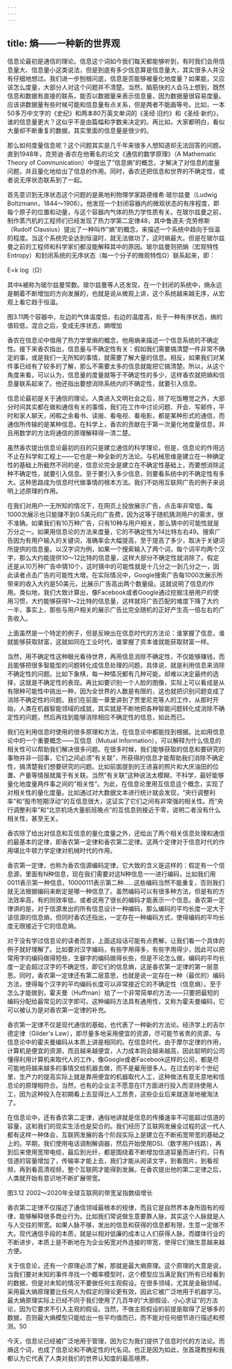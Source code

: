 ```yaml
---
---
---
```

title: 熵——一种新的世界观
---




信息论最初是通信的理论。信息这个词如今我们每天都能够听到，有时我们会用信息量大、信息量小这类说法，但是到底有多少信息算是信息量大，其实很多人并没有仔细地想过。我们进一步刨根问底，信息是否能够被量化地度量？如果能，又应该怎么度量，大部分人对这个问题并不清楚。当然，脑筋快的人会马上想到，既然信息和数据有直接的联系，能否以数据量来表示信息量，因为数据量很容易度量。应该讲数据量有些时候可能和信息量有点关系，但是两者不能画等号。比如，一本50多万中文字的《史纪》和两本80万英文单词的《圣经·旧约》和《圣经·新约》，谁的信息量更大？这似乎不是由篇幅和字数来决定的。再比如，大家都明白，看似大量却不断重复的数据，其实里面的信息量是很少的。

那么如何度量信息呢？这个问题其实是几千年来很多人想知道却无法回答的问题。直到1948年，克劳迪·香农在他著名的论文《通信的数学原理》（A Mathematic Theory of Communication）中提出了”信息熵”的概念，才解决了对信息的度量问题，并且量化地给出了信息的作用。同时，香农还把信息和世界的不确定性，或者说无序状态联系到了一起。

首先意识到无序状态这个问题的是奥地利物理学家路德维希·玻尔兹曼（Ludwig Boltzmann，1844～1906）。他发现一个封闭容器内的微观状态的有序程度，即每个原子的位置和动量，与这个容器内气体的热力学性质有关。在玻尔兹曼之前，制作蒸汽机的工程师们已经发现了热力学第二定律48，其中鲁道夫·克劳修斯（Rudolf Clausius）提出了一种叫作”熵”的概念，来描述一个系统中趋向于恒温的程度。当这个系统完全达到恒温时，就无法做功了，这时熵最大。但是在玻尔兹曼之前的工程师和科学家们都没能解释其中的原因。玻尔兹曼则把熵（宏观特性Entropy）和封闭系统的无序状态（每一个分子的微观特性Ω）联系起来，即：

E=k log（Ω）

其中k被称为玻尔兹曼常数。玻尔兹曼等人还发现，在一个封闭的系统中，熵永远是朝着不断增加的方向发展的，也就是说从微观上讲，这个系统越来越无序，从宏观上看它趋于恒温。



图3.11两个容器中，左边的气体温度低，右边的温度高，处于一种有序状态，熵的值较低，混合之后，变成无序状态，熵增加

香农在信息论中借用了热力学里熵的概念，他用熵来描述一个信息系统的不确定性。接下来香农指出，信息量与不确定性有关：假如我们需要搞清楚一件非常不确定的事，或是我们一无所知的事情，就需要了解大量的信息。相反，如果我们对某件事已经有了较多的了解，那么不需要太多的信息就能把它搞清楚。所以，从这个角度来看，可以认为，信息量的度量就等于不确定性的多少，这样香农就把熵和信息量联系起来了。他还指出要想消除系统内的不确定性，就要引入信息。

信息论最初是关于通信的理论。人类进入文明社会之后，除了吃饭睡觉之外，大部分时间其实都在做和通信有关的事情，我们在工作中讨论问题、开会、写邮件，平时和家人聊天，闲暇之余看书、读报、看电视、看电影，都是某种形式的通信，而通信所传输的是某种信息。在科学上，香农的贡献在于第一次量化地度量信息，并且用数学的方法将通信的原理解释得一清二楚。

虽然香农提出信息论最初的目的只是建立通信的科学理论，但是，信息论的作用远不止在科学和工程上——它也是一种全新的方法论。与机械思维是建立在一种确定性的基础上所截然不同的是，信息论完全是建立在不确定性基础上，而要想消除这种不确定性，就要引入信息。至于要引入多少信息，则要看系统中的不确定性有多大。这种思路成为信息时代做事情的根本方法。我们不妨用互联网广告的例子来说明上述原理的作用。

在我们对用户一无所知的情况下，在网页上投放展示广告，点击率非常低，每1000次展示也只能赚不到0.5美元的广告费，因为这等于随机猜测用户的需求，很不准确。如果我们有10万种广告，只有10种与用户相关，那么猜中的可能性就是万分之一。如果用信息论的方法来度量，它的不确定性为14比特左右49。搜索广告因为有用户输入的关键词，准确率会大幅提高，至于提高了多少，取决于关键词所提供的信息量。以汉字词为例，如果一个搜索输入了两个词，每个词平均两个汉字，那么大约能提供10～12比特的信息量，这样大部分不确定性就消除了。假定还是从10万种广告中猜10个，这时猜中的可能性就是十几分之一到几分之一，因此读者点击广告的可能性大增。在实际情况中，Google搜索广告每1000次展示所带来的收入大约是50美元，比展示广告高出两个数量级。这就说明了信息的作用。类似地，我们大致计算出，像Facebook或者Google通过挖掘注册用户的使用习惯，大约能够获得1～2比特的信息量，这样就将广告匹配的难度下降了大约一半，事实上，那些与用户相关的展示广告比完全随机的正好产生高一倍左右的广告收入。

上面虽然是一个特定的例子，但是反映出在信息时代的方法论：谁掌握了信息，谁就能够获取财富，这就如同在工业时代，谁掌握了资本谁就能获取财富一样。

当然，用不确定性这种眼光看待世界，再用信息消除不确定性，不仅能够赚钱，而且能够把很多智能型的问题转化成信息处理的问题，具体说，就是利用信息来消除不确定性的问题。比如下象棋，每一种情况都有几种可能，却难以决定最终的选择，这就是不确定性的表现。再比如要识别一个人脸的图像，实际上可以看成是从有限种可能性中挑出一种，因为全世界的人数是有限的，这也就把识别问题变成了消除不确定性的问题。我们在前面一章里讲到了贾里尼克等人的工作，从那时开始，人类在机器智能领域的成就，其实就是不断地把各种智能问题转化成消除不确定性的问题，然后再找到能够消除相应不确定性的信息，如此而已。

我们在利用信息时使用的很多原理和方法，在信息论中都能找到根据。比如用信息论中的一个重要概念——互信息（Mutual Information），可以解释为什么信息的相关性可以帮助我们解决很多问题。在很多时候，我们能够获取的信息和要研究的事物并非一回事，它们之间必须”有关联”，所获得的信息才能帮助我们消除不确定性，搞清楚我们想要研究的问题。比如前面提到的王进喜的照片和大庆油田的位置、产量等情报就属于有关联。当然”有关联”这种说法太模糊，不科学，最好能够量化地度量两件事之间的”相关性”。为此，在信息论里用互信息这个概念，实现了对相关性的量化度量。比如通过对大数据文本进行统计就会发现，“央行调整利率”和“股市短期浮动”的互信息很大，这证实了它们之间有非常强的相关性。而“央行调整利率”和“北京机场大量航班晚点”的互信息则接近于零，说明二者没有什么相关性，甚至无关。

香农除了给出对信息和互信息的量化度量之外，还给出了两个相关信息处理和通信的最基本的定律，即香农第一定律和香农第二定律。这两个定律对于信息时代的作用堪比牛顿力学定律对机械时代的作用。

香农第一定律，也称为香农信源编码定律，它大致的含义是这样的：假定有一个信息源，里面有N种信息，现在我们需要对这N种信息一一进行编码，比如我们用0011表示第一种信息，10000111表示第二种……这些编码当然不能重复，否则我们就无法根据编码来断定是哪一种信息了。虽然编码可以有很多种方法，但是有的方法效率高，有的则效率低，或者说用了很长的编码才能表示一个信息。香农第一定律讲的是，对于信源发出的所有信息设计一种编码，那么编码的平均长度一定大于该信源的信息熵，但同时香农还指出，一定存在一种编码方式，使得编码的平均长度无限接近于它的信息熵。

对于没有学过信息论的读者而言，上面这段话可能有点费解，让我们看一个具体的例子就好理解了。比如要对汉字编码，有些字用得多，有些字用得少，因此可以把常用字的编码做得短些，生僻字的编码做得长些，但是不论怎么做，编码的平均长度一定会超过汉字的不确定性，即它们的信息熵，这是香农第一定律的第一层意思。同时，香农第一定律还有第二层意思，也就是说一定存在一种（最优的）编码方法，使得每个汉字的平均编码长度可以非常接近它的不确定性（信息熵）。至于怎么才能做到，霍夫曼（Huffman）给了一个非常简单的方法——只要把最短的编码分配给最常见的汉字即可。这种编码方法具有通用性，又称为霍夫曼编码，它可以被认为是对香农第一定律的补充。

香农第一定律不仅是现代通信的基础，也代表了一种新的方法论。经济学上的吉尔德定律（Gilder's Law），即尽量多地采用便宜的资源，尽可能节省贵的资源，与信息论中的霍夫曼编码从本质上讲是相同的。在信息时代，由于摩尔定律的作用，计算机是便宜的资源，而且越来越便宜，人力成本则会越来越高，因此聪明的公司懂得利用计算机来取代人的工作，像Google或者Facebook这样的公司，都是尽可能地将越来越多的事情交给机器去做，而不是雇用很多人。在过去的半个世纪里，生产力的提高实际上就是靠用便宜的机器取代人工，这种做法有意无意地和信息论的原理相符合。当然，也有的企业主不愿意在IT方面进行投入而坚持使用人工，因为这种投入在初期看上去显得比人工昂贵，这些企业后来就逐渐地被淘汰了。

在信息论中，还有香农第二定律，通俗地讲就是信息的传播速率不可能超过信道的容量，这和我们的现实生活也是契合的。我们经历了互联网发展全过程的这一代人都有这样一种体会，互联网发展的各个阶段实际上是建立在不断拓宽带宽的基础之上的。早期，我们使用电话调制解调器，然后开始使用DSL（数字用户线路），再到后来使用宽带电缆，最后到光纤，都是围绕着不断增加信道容量而进行的，只有信道的容量增加了，传输率才能上去，我们才能从阅读文字，到看图片，到看视频，再到看高清视频，整个互联网才能得到发展。在香农提出他的第二定律之后，人类就开始有意识地不断扩展带宽。



图3.12 2002～2020年全球互联网的带宽呈指数级增长

香农第二定律不仅描述了通信领域最根本的规律，而且它是自然界本身所固有的规律，能够解释很多商业行为。比如我们常说做生意要靠人脉，其实这个人脉就是人与人交往的带宽。如果人脉不够，发出的信息和获得的信息都有限，生意一定做不大。现代通信手段的本质，就是以相对低廉的成本让人们获得人脉，而媒体行业的不断进步，本质上是不断地在为企业拓宽对外连接的带宽，使得它们做生意越来越方便。

关于信息论，还有一个原理必须了解，那就是最大熵原理。这个原理的大意是说，当我们要对未知的事件寻找一个概率模型时，这个模型应当满足我们所有已经看到的数据，但是对未知的情况不要做任何主观假设。在很多领域，尤其是金融领域，采用最大熵原理要比任何人为假定的理论更有效，因此它被广泛地用于机器学习。最大熵原理实际上已经不同于我们使用了几百年的“大胆假设、小心求证”的方法论，因为它要求不引入主观的假设。当然，不做主观假设的前提是取得了足够多的数据，否则最大熵模型只能给出一些平均值而已，而不能对任何细节进行描述和预测。50

今天，信息论已经被广泛地用于管理，因为它为我们提供了信息时代的方法论。而熵这个词，也成了信息论和不确定性的代名词。也正是因为如此，张首晟教授和我都认为它代表了人类对我们的世界认知度的最高境界。
